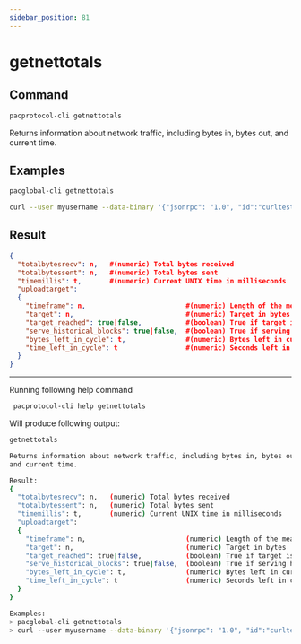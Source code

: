 ```yaml
---
sidebar_position: 81
---
```


# getnettotals
## Command

```bash
pacprotocol-cli getnettotals
```

Returns information about network traffic, including bytes in, bytes out,
and current time.



## Examples
```bash
pacglobal-cli getnettotals 
```

```bash
curl --user myusername --data-binary '{"jsonrpc": "1.0", "id":"curltest", "method": "getnettotals", "params": [] }' -H 'content-type: text/plain;' http://127.0.0.1:1111/
```


## Result
```json
{
  "totalbytesrecv": n,   #(numeric) Total bytes received
  "totalbytessent": n,   #(numeric) Total bytes sent
  "timemillis": t,       #(numeric) Current UNIX time in milliseconds
  "uploadtarget":
  {
    "timeframe": n,                         #(numeric) Length of the measuring timeframe in seconds
    "target": n,                            #(numeric) Target in bytes
    "target_reached": true|false,           #(boolean) True if target is reached
    "serve_historical_blocks": true|false,  #(boolean) True if serving historical blocks
    "bytes_left_in_cycle": t,               #(numeric) Bytes left in current time cycle
    "time_left_in_cycle": t                 #(numeric) Seconds left in current time cycle
  }
}
```


___

Running following help command
```bash
 pacprotocol-cli help getnettotals
```
Will produce following output:


```bash
getnettotals

Returns information about network traffic, including bytes in, bytes out,
and current time.

Result:
{
  "totalbytesrecv": n,   (numeric) Total bytes received
  "totalbytessent": n,   (numeric) Total bytes sent
  "timemillis": t,       (numeric) Current UNIX time in milliseconds
  "uploadtarget":
  {
    "timeframe": n,                         (numeric) Length of the measuring timeframe in seconds
    "target": n,                            (numeric) Target in bytes
    "target_reached": true|false,           (boolean) True if target is reached
    "serve_historical_blocks": true|false,  (boolean) True if serving historical blocks
    "bytes_left_in_cycle": t,               (numeric) Bytes left in current time cycle
    "time_left_in_cycle": t                 (numeric) Seconds left in current time cycle
  }
}

Examples:
> pacglobal-cli getnettotals 
> curl --user myusername --data-binary '{"jsonrpc": "1.0", "id":"curltest", "method": "getnettotals", "params": [] }' -H 'content-type: text/plain;' http://127.0.0.1:1111/

```

